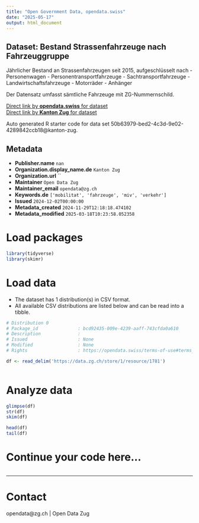 ```yaml
---
title: "Open Government Data, opendata.swiss"
date: "2025-05-17"
output: html_document
---
```


## Dataset: Bestand Strassenfahrzeuge nach Fahrzeuggruppe

Jährlicher Bestand an Strassenfahrzeugen seit 2015, aufgeschlüsselt nach
- Personenwagen
- Personentransportfahrzeuge
- Sachtransportfahrzeuge
- Landwirtschaftsfahrzeuge
- Motorräder
- Anhänger

Der Datensatz umfasst sämtliche Fahrzeuge mit ZG-Nummernschild.

[Direct link by **opendata.swiss** for dataset](https://opendata.swiss/de/dataset/bestand-strassenfahrzeuge-nach-fahrzeuggruppe)<br>
[Direct link by **Kanton Zug** for dataset]()

Auto generated R starter code for data set 50b63979-bed2-4c3d-9e02-4289842ccb18@kanton-zug.

## Metadata

- **Publisher.name** `nan`
- **Organization.display_name.de** `Kanton Zug`
- **Organization.url** ``
- **Maintainer** `Open Data Zug`
- **Maintainer_email** `opendata@zg.ch`
- **Keywords.de** `['mobilitat', 'fahrzeuge', 'miv', 'verkehr']`
- **Issued** `2024-12-02T00:00:00`
- **Metadata_created** `2024-11-29T12:18:18.474102`
- **Metadata_modified** `2025-03-18T10:23:58.052358`


# Load packages

```r

library(tidyverse)
library(skimr)

```

# Load data

-   The dataset has 1 distribution(s) in CSV format.
-   All available CSV distributions are listed below and can be read into a tibble.

```r

# Distribution 0
# Package_id               : bcd92435-009e-4239-aaff-743cfda0a610
# Description              : 
# Issued                   : None
# Modified                 : None
# Rights                   : https://opendata.swiss/terms-of-use#terms_by

df <- read_delim('https://data.zg.ch/store/1/resource/1781')



```

# Analyze data

```r

glimpse(df)
str(df)
skim(df)

head(df)
tail(df)

```

# Continue your code here...

```r

```

------------------------------------------------------------------------

# Contact

opendata@zg.ch | Open Data Zug
